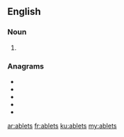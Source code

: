 ==English==

===Noun===
{{head|en|noun plural form}}

# {{plural of|ablet|lang=en}}

===Anagrams===
* {{l|en|ablest}}
* {{l|en|bastle}}
* {{l|en|bleats}}
* {{l|en|stable}}
* {{l|en|tables}}

[[ar:ablets]]
[[fr:ablets]]
[[ku:ablets]]
[[my:ablets]]